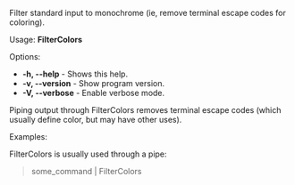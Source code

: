 Filter standard input to monochrome (ie, remove terminal escape codes for coloring).

Usage: '''FilterColors'''

Options:
* '''-h, --help''' - Shows this help.
* '''-v, --version''' - Show program version.
* '''-V, --verbose''' - Enable verbose mode.

Piping output through FilterColors removes terminal escape codes (which usually define color, but may have other uses).

Examples:

FilterColors is usually used through a pipe:

<blockquote>
some_command | FilterColors <br/>
</blockquote>

{{Scripts}}
